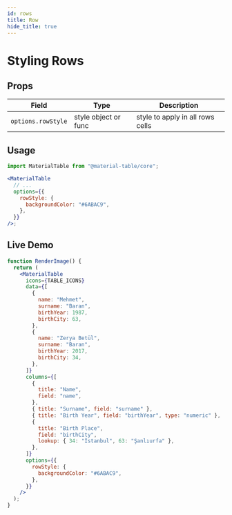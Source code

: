 ```yaml
---
id: rows
title: Row
hide_title: true
---
```


# Styling Rows


## Props

| Field              | Type                 | Description                      |
| ------------------ | -------------------- | -------------------------------- |
| `options.rowStyle` | style object or func | style to apply in all rows cells |

## Usage

```jsx
import MaterialTable from "@material-table/core";

<MaterialTable
  // ...
  options={{
    rowStyle: {
      backgroundColor: "#6ABAC9",
    },
  }}
/>;
```

## Live Demo

<InfoBannerAboutGlobalVarsInDemos />

```jsx live
function RenderImage() {
  return (
    <MaterialTable
      icons={TABLE_ICONS}
      data={[
        {
          name: "Mehmet",
          surname: "Baran",
          birthYear: 1987,
          birthCity: 63,
        },
        {
          name: "Zerya Betül",
          surname: "Baran",
          birthYear: 2017,
          birthCity: 34,
        },
      ]}
      columns={[
        {
          title: "Name",
          field: "name",
        },
        { title: "Surname", field: "surname" },
        { title: "Birth Year", field: "birthYear", type: "numeric" },
        {
          title: "Birth Place",
          field: "birthCity",
          lookup: { 34: "İstanbul", 63: "Şanlıurfa" },
        },
      ]}
      options={{
        rowStyle: {
          backgroundColor: "#6ABAC9",
        },
      }}
    />
  );
}
```
